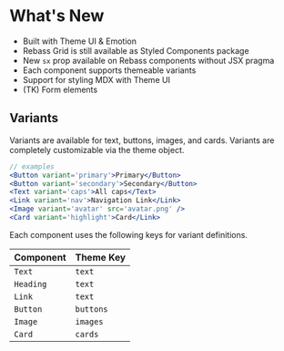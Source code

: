 
# What's New

- Built with Theme UI & Emotion
- Rebass Grid is still available as Styled Components package
- New `sx` prop available on Rebass components without JSX pragma
- Each component supports themeable variants
- Support for styling MDX with Theme UI
- (TK) Form elements

## Variants

Variants are available for text, buttons, images, and cards.
Variants are completely customizable via the theme object.

```jsx
// examples
<Button variant='primary'>Primary</Button>
<Button variant='secondary'>Secondary</Button>
<Text variant='caps'>All caps</Text>
<Link variant='nav'>Navigation Link</Link>
<Image variant='avatar' src='avatar.png' />
<Card variant='highlight'>Card</Link>
```

Each component uses the following keys for variant definitions.

Component | Theme Key
---|---
`Text` | `text`
`Heading` | `text`
`Link` | `text`
`Button` | `buttons`
`Image` | `images`
`Card` | `cards`
